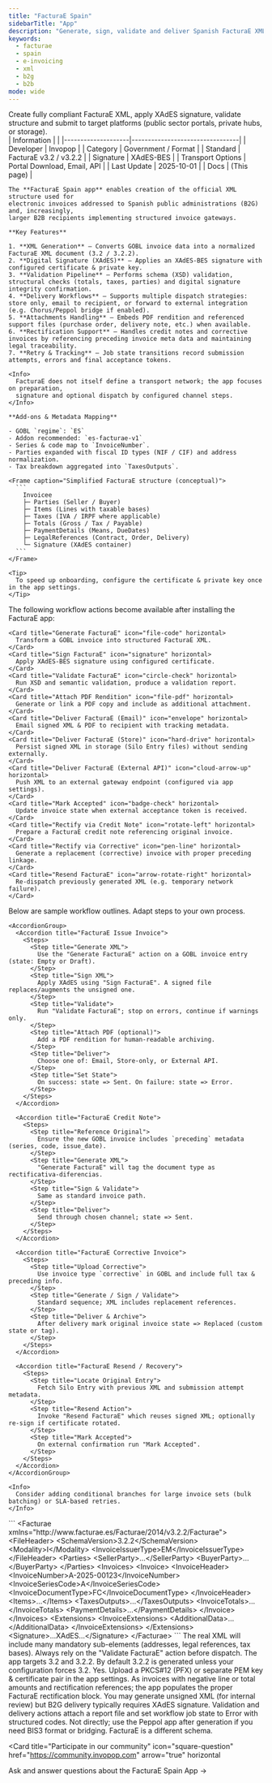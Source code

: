 ```yaml
---
title: "FacturaE Spain"
sidebarTitle: "App"
description: "Generate, sign, validate and deliver Spanish FacturaE XML invoices to public administrations and large enterprises."
keywords:
  - facturae
  - spain
  - e-invoicing
  - xml
  - b2g
  - b2b
mode: wide
---
```


<Tabs>
  <Tab title="Description">
    <div class="flex gap-8">
      <Card
        title="FacturaE Spain"
        icon="file-code"
        href="/apps/facturae-spain"
        cta="Explore actions"
      >
        Create fully compliant FacturaE XML, apply XAdES signature,
        validate structure and submit to target platforms (public sector portals,
        private hubs, or storage).
      </Card>
      <div class="flex-shrink">
        | Information        |                                 |
        |--------------------|---------------------------------|
        | Developer          | Invopop                         |
        | Category           | Government / Format             |
        | Standard           | FacturaE v3.2 / v3.2.2          |
        | Signature          | XAdES-BES                       |
        | Transport Options  | Portal Download, Email, API     |
        | Last&nbsp;Update   | 2025-10-01                      |
        | Docs               | (This page)                     |
      </div>
    </div>

    The **FacturaE Spain app** enables creation of the official XML structure used for
    electronic invoices addressed to Spanish public administrations (B2G) and, increasingly,
    larger B2B recipients implementing structured invoice gateways.

    **Key Features**

    1. **XML Generation** – Converts GOBL invoice data into a normalized FacturaE XML document (3.2 / 3.2.2).
    2. **Digital Signature (XAdES)** – Applies an XAdES-BES signature with configured certificate & private key.
    3. **Validation Pipeline** – Performs schema (XSD) validation, structural checks (totals, taxes, parties) and digital signature integrity confirmation.
    4. **Delivery Workflows** – Supports multiple dispatch strategies: store only, email to recipient, or forward to external integration (e.g. Chorus/Peppol bridge if enabled).
    5. **Attachments Handling** – Embeds PDF rendition and referenced support files (purchase order, delivery note, etc.) when available.
    6. **Rectification Support** – Handles credit notes and corrective invoices by referencing preceding invoice meta data and maintaining legal traceability.
    7. **Retry & Tracking** – Job state transitions record submission attempts, errors and final acceptance tokens.

    <Info>
      FacturaE does not itself define a transport network; the app focuses on preparation,
      signature and optional dispatch by configured channel steps.
    </Info>

    **Add-ons & Metadata Mapping**

    - GOBL `regime`: `ES`
    - Addon recommended: `es-facturae-v1`
    - Series & code map to `InvoiceNumber`.
    - Parties expanded with fiscal ID types (NIF / CIF) and address normalization.
    - Tax breakdown aggregated into `TaxesOutputs`.

    <Frame caption="Simplified FacturaE structure (conceptual)">
      ```
        Invoicee
        ├─ Parties (Seller / Buyer)
        ├─ Items (Lines with taxable bases)
        ├─ Taxes (IVA / IRPF where applicable)
        ├─ Totals (Gross / Tax / Payable)
        ├─ PaymentDetails (Means, DueDates)
        ├─ LegalReferences (Contract, Order, Delivery)
        └─ Signature (XAdES container)
      ```
    </Frame>

    <Tip>
      To speed up onboarding, configure the certificate & private key once in the app settings.
    </Tip>
  </Tab>

  <Tab title="Actions">
    The following workflow actions become available after installing the FacturaE app:

    <Card title="Generate FacturaE" icon="file-code" horizontal>
      Transform a GOBL invoice into structured FacturaE XML.
    </Card>
    <Card title="Sign FacturaE" icon="signature" horizontal>
      Apply XAdES-BES signature using configured certificate.
    </Card>
    <Card title="Validate FacturaE" icon="circle-check" horizontal>
      Run XSD and semantic validation, produce a validation report.
    </Card>
    <Card title="Attach PDF Rendition" icon="file-pdf" horizontal>
      Generate or link a PDF copy and include as additional attachment.
    </Card>
    <Card title="Deliver FacturaE (Email)" icon="envelope" horizontal>
      Email signed XML & PDF to recipient with tracking metadata.
    </Card>
    <Card title="Deliver FacturaE (Store)" icon="hard-drive" horizontal>
      Persist signed XML in storage (Silo Entry files) without sending externally.
    </Card>
    <Card title="Deliver FacturaE (External API)" icon="cloud-arrow-up" horizontal>
      Push XML to an external gateway endpoint (configured via app settings).
    </Card>
    <Card title="Mark Accepted" icon="badge-check" horizontal>
      Update invoice state when external acceptance token is received.
    </Card>
    <Card title="Rectify via Credit Note" icon="rotate-left" horizontal>
      Prepare a FacturaE credit note referencing original invoice.
    </Card>
    <Card title="Rectify via Corrective" icon="pen-line" horizontal>
      Generate a replacement (corrective) invoice with proper preceding linkage.
    </Card>
    <Card title="Resend FacturaE" icon="arrow-rotate-right" horizontal>
      Re-dispatch previously generated XML (e.g. temporary network failure).
    </Card>
  </Tab>

  <Tab title="Workflows">
    Below are sample workflow outlines. Adapt steps to your own process.

    <AccordionGroup>
      <Accordion title="FacturaE Issue Invoice">
        <Steps>
          <Step title="Generate XML">
            Use the "Generate FacturaE" action on a GOBL invoice entry (state: Empty or Draft).
          </Step>
          <Step title="Sign XML">
            Apply XAdES using "Sign FacturaE". A signed file replaces/augments the unsigned one.
          </Step>
          <Step title="Validate">
            Run "Validate FacturaE"; stop on errors, continue if warnings only.
          </Step>
          <Step title="Attach PDF (optional)">
            Add a PDF rendition for human-readable archiving.
          </Step>
          <Step title="Deliver">
            Choose one of: Email, Store-only, or External API.
          </Step>
          <Step title="Set State">
            On success: state => Sent. On failure: state => Error.
          </Step>
        </Steps>
      </Accordion>

      <Accordion title="FacturaE Credit Note">
        <Steps>
          <Step title="Reference Original">
            Ensure the new GOBL invoice includes `preceding` metadata (series, code, issue_date).
          </Step>
          <Step title="Generate XML">
            "Generate FacturaE" will tag the document type as rectificativa-diferencias.
          </Step>
          <Step title="Sign & Validate">
            Same as standard invoice path.
          </Step>
          <Step title="Deliver">
            Send through chosen channel; state => Sent.
          </Step>
        </Steps>
      </Accordion>

      <Accordion title="FacturaE Corrective Invoice">
        <Steps>
          <Step title="Upload Corrective">
            Use invoice type `corrective` in GOBL and include full tax & preceding info.
          </Step>
          <Step title="Generate / Sign / Validate">
            Standard sequence; XML includes replacement references.
          </Step>
          <Step title="Deliver & Archive">
            After delivery mark original invoice state => Replaced (custom state or tag).
          </Step>
        </Steps>
      </Accordion>

      <Accordion title="FacturaE Resend / Recovery">
        <Steps>
          <Step title="Locate Original Entry">
            Fetch Silo Entry with previous XML and submission attempt metadata.
          </Step>
          <Step title="Resend Action">
            Invoke "Resend FacturaE" which reuses signed XML; optionally re-sign if certificate rotated.
          </Step>
          <Step title="Mark Accepted">
            On external confirmation run "Mark Accepted".
          </Step>
        </Steps>
      </Accordion>
    </AccordionGroup>

    <Info>
      Consider adding conditional branches for large invoice sets (bulk batching) or SLA-based retries.
    </Info>
  </Tab>

  <Tab title="Example Minimal XML">
    <Frame caption="Simplified illustrative fragment (not complete)">
      ```
&lt;Facturae xmlns="http://www.facturae.es/Facturae/2014/v3.2.2/Facturae"&gt;
  &lt;FileHeader&gt;
    &lt;SchemaVersion&gt;3.2.2&lt;/SchemaVersion&gt;
    &lt;Modality&gt;I&lt;/Modality&gt;
    &lt;InvoiceIssuerType&gt;EM&lt;/InvoiceIssuerType&gt;
  &lt;/FileHeader&gt;
  &lt;Parties&gt;
    &lt;SellerParty&gt;...&lt;/SellerParty&gt;
    &lt;BuyerParty&gt;...&lt;/BuyerParty&gt;
  &lt;/Parties&gt;
  &lt;Invoices&gt;
    &lt;Invoice&gt;
      &lt;InvoiceHeader&gt;
        &lt;InvoiceNumber&gt;A-2025-00123&lt;/InvoiceNumber&gt;
        &lt;InvoiceSeriesCode&gt;A&lt;/InvoiceSeriesCode&gt;
        &lt;InvoiceDocumentType&gt;FC&lt;/InvoiceDocumentType&gt;
      &lt;/InvoiceHeader&gt;
      &lt;Items&gt;...&lt;/Items&gt;
      &lt;TaxesOutputs&gt;...&lt;/TaxesOutputs&gt;
      &lt;InvoiceTotals&gt;...&lt;/InvoiceTotals&gt;
      &lt;PaymentDetails&gt;...&lt;/PaymentDetails&gt;
    &lt;/Invoice&gt;
  &lt;/Invoices&gt;
  &lt;Extensions&gt;
    &lt;InvoiceExtensions&gt;
      &lt;AdditionalData&gt;...&lt;/AdditionalData&gt;
    &lt;/InvoiceExtensions&gt;
  &lt;/Extensions&gt;
  &lt;Signature&gt;...XAdES...&lt;/Signature&gt;
&lt;/Facturae&gt;
      ```
    </Frame>
    <Tip>
      The real XML will include many mandatory sub-elements (addresses, legal references, tax bases).
      Always rely on the "Validate FacturaE" action before dispatch.
    </Tip>
  </Tab>

  <Tab title="FAQ">
    <AccordionGroup>
      <Accordion title="Which FacturaE versions are supported?">
        The app targets 3.2 and 3.2.2. By default 3.2.2 is generated unless your configuration forces 3.2.
      </Accordion>
      <Accordion title="Do I need a certificate for signature?">
        Yes. Upload a PKCS#12 (PFX) or separate PEM key & certificate pair in the app settings.
      </Accordion>
      <Accordion title="How are credit notes represented?">
        As invoices with negative line or total amounts and rectification references; the app populates the proper FacturaE rectification block.
      </Accordion>
      <Accordion title="Can I send without signing?">
        You may generate unsigned XML (for internal review) but B2G delivery typically requires XAdES signature.
      </Accordion>
      <Accordion title="How are errors surfaced?">
        Validation and delivery actions attach a report file and set workflow job state to Error with structured codes.
      </Accordion>
      <Accordion title="Is Peppol transport included?">
        Not directly; use the Peppol app after generation if you need BIS3 format or bridging. FacturaE is a different schema.
      </Accordion>
    </AccordionGroup>
  </Tab>
</Tabs>

<Card
  title="Participate in our community"
  icon="square-question"
  href="https://community.invopop.com"
  arrow="true"
  horizontal
>
  Ask and answer questions about the FacturaE Spain App →
</Card>
